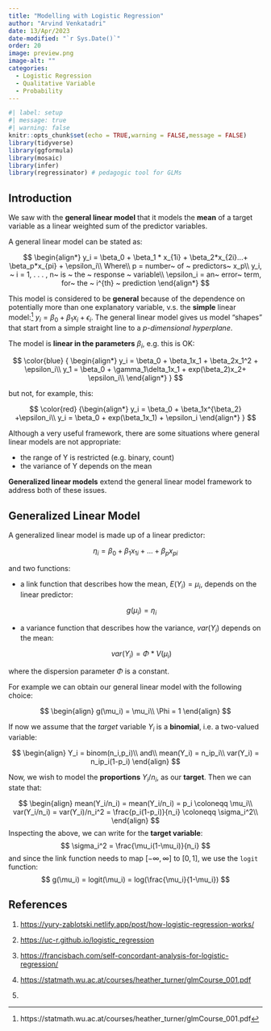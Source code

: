 ```yaml
---
title: "Modelling with Logistic Regression"
author: "Arvind Venkatadri"
date: 13/Apr/2023
date-modified: "`r Sys.Date()`"
order: 20
image: preview.png
image-alt: ""
categories: 
  - Logistic Regression
  - Qualitative Variable
  - Probability
---
```


```r
#| label: setup
#| message: true
#| warning: false
knitr::opts_chunk$set(echo = TRUE,warning = FALSE,message = FALSE)
library(tidyverse)
library(ggformula)
library(mosaic)
library(infer)
library(regressinator) # pedagogic tool for GLMs
```

## Introduction

We saw with the **general linear model** that it models the **mean** of
a target variable as a linear weighted sum of the predictor variables.

A general linear model can be stated as: 

$$
\begin{align*}
y_i = \beta_0 + \beta_1 * x_{1i} + \beta_2*x_{2i}...+ \beta_p*x_{pi} + \epsilon_i\\
Where\\
p = number~ of ~ predictors~ x_p\\
y_i, ~ i = 1, . . . , n~ is ~ the ~ response ~ variable\\
\epsilon_i = an~ error~ term, for~ the ~ i^{th} ~ prediction
\end{align*}
$$

This model is considered to be **general** because of the dependence on
potentially more than one explanatory variable, v.s. the **simple**
linear model:[^1] $y_i = \beta_0 + \beta_1x_i + \epsilon_i$. The general
linear model gives us model "shapes" that start from a simple straight
line to a *p-dimensional hyperplane*.

The model is **linear in the parameters** $\beta_i$, e.g. this is OK:

$$
\color{blue}
{
\begin{align*}
y_i = \beta_0 + \beta_1x_1 + \beta_2x_1^2 + \epsilon_i\\
y_1 = \beta_0 + \gamma_1\delta_1x_1 + exp(\beta_2)x_2+ \epsilon_i\\
\end{align*}
}
$$

but not, for example, this:

$$
\color{red}
{\begin{align*}
y_i = \beta_0 + \beta_1x^{\beta_2} +\epsilon_i\\
y_i = \beta_0 + exp(\beta_1x_1) + \epsilon_i
\end{align*}
}
$$ 

Although a very useful framework, there are some situations where
general linear models are not appropriate:

-   the range of Y is restricted (e.g. binary, count)
-   the variance of Y depends on the mean

**Generalized linear models** extend the general linear model framework
to address both of these issues.

## Generalized Linear Model

::: callout-important
A generalized linear model is made up of a linear predictor:

$$
\eta_i = \beta_0 + \beta_1x_{1i} + ... + \beta_px_{pi}
$$ 

and two functions:

-   a link function that describes how the mean, $E(Y_i) = \mu_i$,
    depends on the linear predictor:\
    
    $$
    g(\mu_i) = \eta_i
    $$
    
-   a variance function that describes how the variance, $var(Y_i)$
    depends on the mean:\
    
    $$
    var(Y_i) = \Phi*V(\mu_i)
    $$

where the dispersion parameter $\Phi$ is a constant. 
:::

For example we can obtain our general linear model with the following choice: 

$$
\begin{align}
g(\mu_i) = \mu_i\\
\Phi = 1
\end{align}
$$ 

If now we assume that the *target* variable $Y_i$ is a **binomial**,
i.e. a two-valued variable:\

$$
\begin{align}
Y_i = binom(n_i,p_i)\\
and\\
mean(Y_i) = n_ip_i\\
var(Y_i) = n_ip_i(1-p_i)
\end{align}
$$

Now, we wish to model the **proportions** $Y_i/n_i$, as our **target**.
Then we can state that:\

$$
\begin{align}
mean(Y_i/n_i) = mean(Y_i/n_i) = p_i \coloneqq \mu_i\\
var(Y_i/n_i) = var(Y_i)/n_i^2 = \frac{p_i(1-p_i)}{n_i} \coloneqq \sigma_i^2\\
\end{align}
$$ Inspecting the above, we can write for the **target variable**: $$
\sigma_i^2 = \frac{\mu_i(1-\mu_i)}{n_i}
$$ and since the link function needs to map ${[-\infty, \infty]}$ to
${[0,1]}$, we use the `logit` function: $$
g(\mu_i) = logit(\mu_i) = log(\frac{\mu_i}{1-\mu_i})
$$

## References

1.  <https://yury-zablotski.netlify.app/post/how-logistic-regression-works/>

2.  <https://uc-r.github.io/logistic_regression>

3.  <https://francisbach.com/self-concordant-analysis-for-logistic-regression/>

4.  <https://statmath.wu.ac.at/courses/heather_turner/glmCourse_001.pdf>

5.  

[^1]: https://statmath.wu.ac.at/courses/heather_turner/glmCourse_001.pdf
